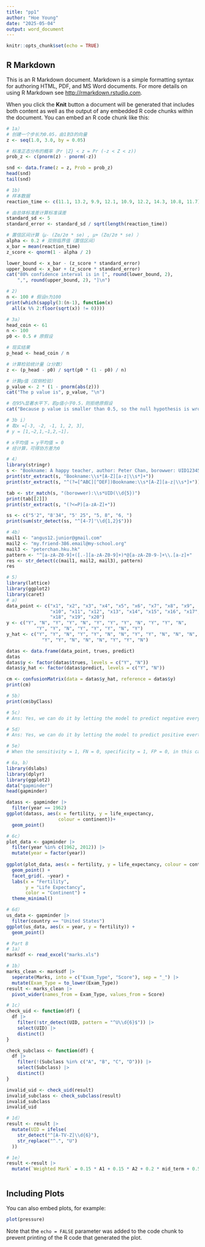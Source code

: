 ```yaml
---
title: "pp1"
author: "Hoe Young"
date: "2025-05-04"
output: word_document
---
```


```r
knitr::opts_chunk$set(echo = TRUE)
```

## R Markdown

This is an R Markdown document. Markdown is a simple formatting syntax for authoring HTML, PDF, and MS Word documents. For more details on using R Markdown see <http://rmarkdown.rstudio.com>.

When you click the **Knit** button a document will be generated that includes both content as well as the output of any embedded R code chunks within the document. You can embed an R code chunk like this:

```r
# 1a）
# 创建一个步长为0.05，由1到3的向量
z <- seq(1.0, 3.0, by = 0.05)

# 标准正态分布的概率（Pr |Z} < z = Pr (-z < Z < z))
prob_z <- c(pnorm(z) - pnorm(-z))

snd <- data.frame(z = z, Prob = prob_z)
head(snd)
tail(snd)
```

```r
# 1b)
# 样本数据
reaction_time <- c(11.1, 13.2, 9.9, 12.1, 10.9, 12.2, 14.3, 10.8, 11.7)

# 由总体标准差计算标准误差
standard_sd <- 5
standard_error <- standard_sd / sqrt(length(reaction_time))

# 置信区间计算（μ- (Ζα/2σ * se) , μ+ (Ζα/2σ * se) ）
alpha <- 0.2 # 双侧临界值（置信区间）
x_bar = mean(reaction_time)
z_score <- qnorm(1 - alpha / 2)

lower_bound <- x_bar - (z_score * standard_error)
upper_bound <- x_bar + (z_score * standard_error)
cat("80% confidence interval is in [", round(lower_bound, 2),
    ",", round(upper_bound, 2), "]\n")

```

```r
# 2)
n <- 100 # 假设n为100
print(which(sapply(3:(n-1), function(x)
  all(x %% 2:floor(sqrt(x)) != 0))))
```

```r
# 3a）
head_coin <- 61
n <- 100
p0 <- 0.5 # 原假设

# 现实结果
p_head <- head_coin / n

# 计算检验统计量（z分数）
z <- (p_head - p0) / sqrt(p0 * (1 - p0) / n)

# 计算p值（双侧检验）
p_value <- 2 * (1 - pnorm(abs(z)))
cat("The p value is", p_value, "\n")

# 在95%显著水平下，若p值小于0.5，则拒绝原假设
cat("Because p value is smaller than 0.5, so the null hypothesis is wrong")
```

```r
# 3b i）
# 取x =[-3, -2, -1, 1, 2, 3], 
# y = [1,−2,1,−1,2,−1]，

# x平均值 = y平均值 = 0
# 经计算，可得协方差为0
```

```r
# 4）
library(stringr)
s <- "Bookname: A happy teacher, author: Peter Chan, borowwer: UID12345"
print(str_extract(s, "Bookname:\\s*[A-Z][a-z|\\s*]+"))
print(str_extract(s, "^(?=[^ABC][^DEF])Bookname:\\s*[A-Z][a-z|\\s*]+"))

tab <- str_match(s, "(borowwer):\\s*UID(\\d{5})")
print(tab[[2]])
print(str_extract(s, "(?<=P)[a-zA-Z]+"))

ss <- c("5'2", "8'34", "5' 25", "5, 8", "6, ")
print(sum(str_detect(ss, "^[4-7]'\\d{1,2}$")))
```

```r
# 4b）
mail1 <- "angus12.junior@gmail.com"
mail2 <- "my.friend-386.email@my-school.org"
mail3 <- "peterchan.hku.hk"
pattern <- "^[a-zA-Z0-9]+([.-][a-zA-Z0-9]+)*@[a-zA-Z0-9-]+\\.[a-z]+"
res <- str_detect(c(mail1, mail2, mail3), pattern)
res
```

```r
# 5）
library(lattice)
library(ggplot2)
library(caret)
# a)
data_point <- c("x1", "x2", "x3", "x4", "x5", "x6", "x7", "x8", "x9",
                "x10", "x11", "x12", "x13", "x14", "x15", "x16", "x17",
                "x18", "x19", "x20")
y <- c("Y", "N", "Y", "Y", "N", "Y", "Y", "Y", "N", "Y", "Y", "N",
           "Y", "Y", "N", "Y", "Y", "Y", "N", "Y")
y_hat <- c("Y", "Y", "N", "Y", "Y", "N", "N", "Y", "Y", "N", "N", "N",
             "Y", "Y", "N", "N", "N", "Y", "Y", "N")

datas <- data.frame(data_point, trues, predict)
datas
datas$y <- factor(datas$trues, levels = c("Y", "N"))
datas$y_hat <- factor(datas$predict, levels = c("Y", "N"))

cm <- confusionMatrix(data = datas$y_hat, reference = datas$y)
print(cm)
```

```r
# 5b）
print(cm$byClass)

# 5c）
# Ans: Yes, we can do it by letting the model to predict negative everytime. is this case, FP (false positive) = 0 and the specificity = 1, but the sensitivity will be 0 in this case

# 5d）
# Ans: Yes, we can do it by letting the model to predict positive evertime, in the case, FN (false negative) = 0 and the sensitivity = 1, but the specificity = 0 in this case

# 5e）
# When the sensitivity = 1, FN = 0, specificity = 1, FP = 0, in this case, every prediction is accurate and correct, TP% = TN% = 1, so the accuracy is 100%
```

```r
# 6a, b）
library(dslabs)
library(dplyr)
library(ggplot2)
data("gapminder")
head(gapminder)

datass <- gapminder |>
  filter(year == 1962)
ggplot(datass, aes(x = fertility, y = life_expectancy,
                   colour = continent))+
  geom_point()
```

```r
# 6c）
plot_data <- gapminder |>
  filter(year %in% c(1962, 2012)) |>
  mutate(year = factor(year))
  
ggplot(plot_data, aes(x = fertility, y = life_expectancy, colour = continent)) +
  geom_point() +
  facet_grid(. ~year) +
  labs(x = "Fertility", 
       y = "Life Expectancy",
       color = "Continent") +
  theme_minimal() 
```
```r
# 6d）
us_data <- gapminder |>
  filter(country == "United States")
ggplot(us_data, aes(x = year, y = fertility)) +
  geom_point()
```
```r
# Part B
# 1a）
marksdf <- read_excel("marks.xls")

# 1b）
marks_clean <- marksdf |>
  seperate(Marks, into = c("Exam_Type", "Score"), sep = "_") |>
  mutate(Exam_Type = to_lower(Exam_Type))
result <- marks_clean |> 
  pivot_wider(names_from = Exam_Type, values_from = Score)

# 1c）
check_uid <- function(df) {
  df |>
    filter(!str_detect(UID, pattern = "^U\\d{6}$")) |>
    select(UID) |>
    distinct()
}  

check_subclass <- function(df) {
  df |>
    filter(!(Subclass %in% c("A", "B", "C", "D"))) |>
    select(Subclass) |>
    distinct()
}

invalid_uid <- check_uid(result)
invalid_subclass <- check_subclass(result)
invalid_subclass
invalid_uid

# 1d）
result <- result |>
  mutate(UID = ifelse(
    str_detect("^[A-TV-Z]\\d{6}"),
    str_replace("^.", "U")
  ))

# 1e）
result <-result |>
  mutate(`Weighted Mark` = 0.15 * A1 + 0.15 * A2 + 0.2 * mid_term + 0.5 * final)
```

```r




```

## Including Plots

You can also embed plots, for example:

```r
plot(pressure)
```

Note that the `echo = FALSE` parameter was added to the code chunk to prevent printing of the R code that generated the plot.
